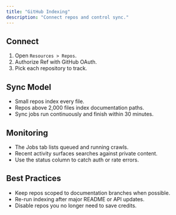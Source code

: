 ```yaml
---
title: "GitHub Indexing"
description: "Connect repos and control sync."
---
```


## Connect

1. Open `Resources > Repos`.
2. Authorize Ref with GitHub OAuth.
3. Pick each repository to track.

## Sync Model

- Small repos index every file.
- Repos above 2,000 files index documentation paths.
- Sync jobs run continuously and finish within 30 minutes.

## Monitoring

- The Jobs tab lists queued and running crawls.
- Recent activity surfaces searches against private content.
- Use the status column to catch auth or rate errors.

## Best Practices

- Keep repos scoped to documentation branches when possible.
- Re-run indexing after major README or API updates.
- Disable repos you no longer need to save credits.

